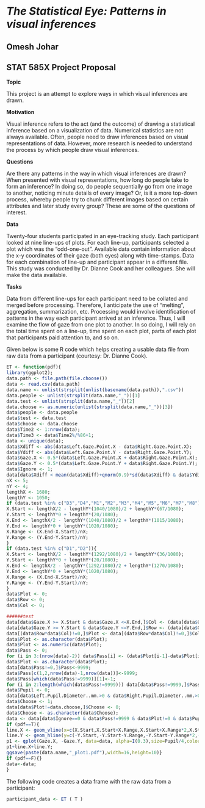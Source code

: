 *The Statistical Eye: Patterns in visual inferences*
========================================================
Omesh Johar
--------------------------------------------------------
STAT 585X Project Proposal
--------------------------------------------------------

**Topic**

This project is an attempt to explore ways in which visual inferences are drawn.

**Motivation**

Visual inference refers to the act (and the outcome) of drawing a statistical inference based on a visualization of data. Numerical statistics are not always available. Often, people need to draw inferences based on visual representations of data. However, more research is needed to understand the process by which people draw visual inferences.

**Questions**

Are there any patterns in the way in which visual inferences are drawn? When presented with visual representations, how long do people take to form an inference? In doing so, do people sequentially go from one image to another, noticing minute details of every image? Or, is it a more top-down process, whereby people try to chunk different images based on certain attributes and later study every group? These are some of the questions of interest.

**Data**

Twenty-four students participated in an eye-tracking study. Each participant looked at nine line-ups of plots. For each line-up, participants selected a plot which was the "odd-one-out". Available data contain information about the x-y coordinates of their gaze (both eyes) along with time-stamps. Data for each combination of line-up and participant appear in a different file. This study was conducted by Dr. Dianne Cook and her colleagues. She will make the data available.  

**Tasks**

Data from different line-ups for each participant need to be collated and merged before processing. Therefore, I anticipate the use of "melting", aggregation, summarization, etc. Processing would involve identification of patterns in the way each participant arrived at an inference. Thus, I will examine the flow of gaze from one plot to another. In so doing, I will rely on the total time spent on a line-up, time spent on each plot, parts of each plot that participants paid attention to, and so on. 

Given below is some R code which helps creating a usable data file from raw data from a participant (courtesy: Dr. Dianne Cook). 

```r
ET <- function(pdf){
library(ggplot2);
data.path <- file.path(file.choose())
data <- read.csv(data.path)
data.name <- unlist(strsplit(unlist(basename(data.path)),".csv"))
data.people <- unlist(strsplit(data.name,"_"))[1]
data.test <- unlist(strsplit(data.name,"_"))[2]
data.choose <- as.numeric(unlist(strsplit(data.name,"_"))[3])
data$people <- data.people
data$test <- data.test
data$choose <- data.choose
data$Time2 <- 1:nrow(data);
data$Time3 <- data$Time2%/%86+1;
data <- unique(data);
data$Xdiff <- abs(data$Left.Gaze.Point.X - data$Right.Gaze.Point.X);
data$Ydiff <- abs(data$Left.Gaze.Point.Y - data$Right.Gaze.Point.Y);
data$Gaze.X <- 0.5*(data$Left.Gaze.Point.X + data$Right.Gaze.Point.X);
data$Gaze.Y <- 0.5*(data$Left.Gaze.Point.Y + data$Right.Gaze.Point.Y);
data$Ignore <- 1;
data[data$Xdiff < mean(data$Xdiff)+qnorm(0.9)*sd(data$Xdiff) & data$Ydiff < mean(data$Ydiff)+qnorm(0.9)*sd(data$Ydiff),]$Ignore <- 0;
nX <- 5;
nY <- 4;
lengthX <- 1680;
lengthY <- 1050;
if (data.test %in% c("D3","D4","M1","M2","M3","M4","M5","M6","M7","M8")){
X.Start <- lengthX/2 - lengthY*(1040/1080)/2 + lengthY*(67/1080);
Y.Start <- lengthY*0 + lengthY*(20/1080);
X.End <- lengthX/2 - lengthY*(1040/1080)/2 + lengthY*(1015/1080);
Y.End <- lengthY*0 + lengthY*(1020/1080);
X.Range <- (X.End-X.Start)/nX;
Y.Range <- (Y.End-Y.Start)/nY;
}
if (data.test %in% c("D1","D2")){
X.Start <- lengthX/2 - lengthY*(1292/1080)/2 + lengthY*(36/1080);
Y.Start <- lengthY*0 + lengthY*(20/1080);
X.End <- lengthX/2 - lengthY*(1292/1080)/2 + lengthY*(1270/1080);
Y.End <- lengthY*0 + lengthY*(1020/1080);
X.Range <- (X.End-X.Start)/nX;
Y.Range <- (Y.End-Y.Start)/nY;
}
data$Plot <- 0;
data$Row <- 0;
data$Col <- 0;

######test
data[data$Gaze.X >= X.Start & data$Gaze.X <=X.End,]$Col <- (data[data$Gaze.X >= X.Start & data$Gaze.X <=X.End,]$Gaze.X-X.Start) %/% X.Range + 1;
data[data$Gaze.Y >= Y.Start & data$Gaze.Y <=Y.End,]$Row <- (data[data$Gaze.Y >= Y.Start & data$Gaze.Y <=Y.End,]$Gaze.Y-Y.Start) %/% Y.Range + 1;
data[(data$Row*data$Col)!=0,]$Plot <- data[(data$Row*data$Col)!=0,]$Col + nX*(data[(data$Row*data$Col)!=0,]$Row -1);
data$Plot <- as.character(data$Plot);
data$Plot <- as.numeric(data$Plot);
data$Pass <- 0;
for (i in 3:(nrow(data)-2)) data$Pass[i] <- (data$Plot[i-1]-data$Plot[i-2])^2 + (data$Plot[i]-data$Plot[i-1])^2 + (data$Plot[i+1]-data$Plot[i])^2 + (data$Plot[i+2]-data$Plot[i+1])^2;
data$Plot <- as.character(data$Plot);
data[data$Pass!=0,]$Pass<-9999;
data$Pass[c(1,2,nrow(data)-1,nrow(data))]<-9999;
data$Pass[which(data$Pass!=9999)][1]<-1;
for (i in 2:length(which(data$Pass!=9999))) data[data$Pass!=9999,]$Pass[i] <- if (which(data$Pass!=9999)[i]==(which(data$Pass!=9999)[i-1]+1)) data$Pass[which(data$Pass!=9999)][i-1] else (data$Pass[which(data$Pass!=9999)][i-1]+1);
data$Pupil <- 0;
data[data$Left.Pupil.Diameter..mm.>0 & data$Right.Pupil.Diameter..mm.>0,]$Pupil <- (data[data$Left.Pupil.Diameter..mm.>0 & data$Right.Pupil.Diameter..mm.>0,]$Left.Pupil.Diameter..mm.+ data[data$Left.Pupil.Diameter..mm.>0 & data$Right.Pupil.Diameter..mm.>0,]$Right.Pupil.Diameter..mm.)/2;
data$Choose <- 1;
data[data$Plot!=data.choose,]$Choose <- 0;
data$Choose <- as.character(data$Choose);
data <- data[data$Ignore==0 & data$Pass!=9999 & data$Plot!=0 & data$Pupil>0,];
if (pdf==T){
line.X <- geom_vline(x=c(X.Start,X.Start+X.Range,X.Start+X.Range*2,X.Start+X.Range*3,X.Start+X.Range*4,X.Start+X.Range*5),colour=I("white"));
line.Y <- geom_hline(y=c(-Y.Start,-Y.Start-Y.Range,-Y.Start-Y.Range*2,-Y.Start-Y.Range*3,-Y.Start-Y.Range*4),colour=I("white"));
p1 <- qplot(Gaze.X, -Gaze.Y, data=data, alpha=I(0.3),size=Pupil/4,colour=Plot,xlim=c(0,lengthX),ylim=c(-lengthY,0),xlab="X",ylab="Y",main="Eye Position Coloured by Plots");
p1+line.X+line.Y;
ggsave(paste(data.name,"_plot1.pdf"),width=16,height=10)}
if (pdf==F){}
data<-data;
}
```

The following code creates a data frame with the raw data from a participant:

```r
participant_data <- ET ( T )
```